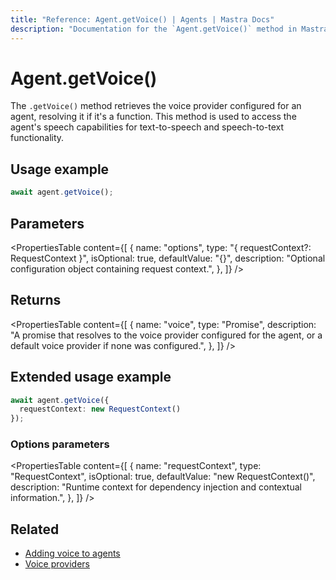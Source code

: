 ```yaml
---
title: "Reference: Agent.getVoice() | Agents | Mastra Docs"
description: "Documentation for the `Agent.getVoice()` method in Mastra agents, which retrieves the voice provider for speech capabilities."
---
```


# Agent.getVoice()

The `.getVoice()` method retrieves the voice provider configured for an agent, resolving it if it's a function. This method is used to access the agent's speech capabilities for text-to-speech and speech-to-text functionality.

## Usage example

```typescript copy
await agent.getVoice();
```

## Parameters

<PropertiesTable
  content={[
    {
      name: "options",
      type: "{ requestContext?: RequestContext }",
      isOptional: true,
      defaultValue: "{}",
      description: "Optional configuration object containing request context.",
    },
  ]}
/>

## Returns

<PropertiesTable
  content={[
    {
      name: "voice",
      type: "Promise<MastraVoice>",
      description: "A promise that resolves to the voice provider configured for the agent, or a default voice provider if none was configured.",
    },
  ]}
/>

## Extended usage example

```typescript copy
await agent.getVoice({
  requestContext: new RequestContext()
});
```

### Options parameters

<PropertiesTable
  content={[
    {
      name: "requestContext",
      type: "RequestContext",
      isOptional: true,
      defaultValue: "new RequestContext()",
      description: "Runtime context for dependency injection and contextual information.",
    },
  ]}
/>

## Related

- [Adding voice to agents](../../docs/agents/adding-voice.mdx)
- [Voice providers](../voice/mastra-voice.mdx)
